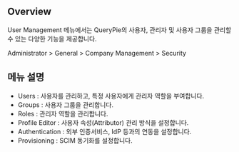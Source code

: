 ## Overview
User Management 메뉴에서는 QueryPie의 사용자, 관리자 및 사용자 그룹을 관리할 수 있는 다양한 기능을 제공합니다.

Administrator > General > Company Management > Security

## 메뉴 설명
* Users : 사용자를 관리하고, 특정 사용자에게 관리자 역할을 부여합니다.
* Groups : 사용자 그룹을 관리합니다.
* Roles : 관리자 역할을 관리합니다.
* Profile Editor : 사용자 속성(Attributor) 관리 방식을 설정합니다.
* Authentication : 외부 인증서비스, IdP 등과의 연동을 설정합니다.
* Provisioning : SCIM 동기화를 설정합니다.
